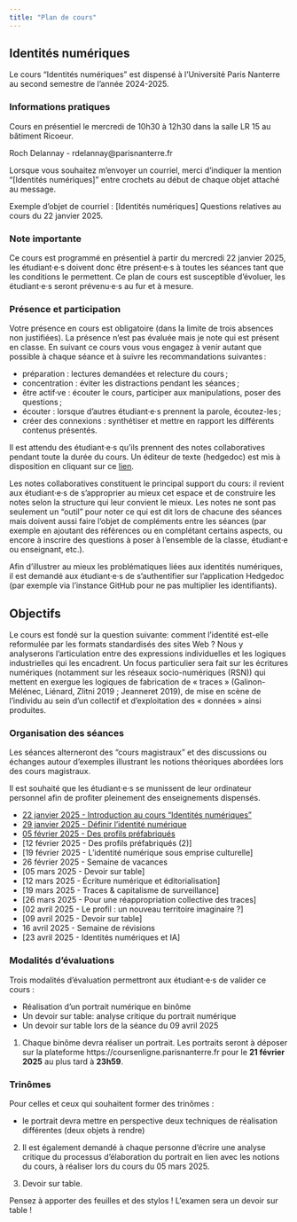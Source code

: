 ```yaml
---
title: "Plan de cours"
---
```


## Identités numériques

Le cours "Identités numériques" est dispensé à l'Université Paris Nanterre au second semestre de l'année 2024-2025.

### Informations pratiques

Cours en présentiel le mercredi de 10h30 à 12h30 dans la salle LR 15 au bâtiment Ricoeur.  

Roch Delannay - rdelannay@parisnanterre.fr

::: {.callout-note}

Lorsque vous souhaitez m'envoyer un courriel, merci d'indiquer la mention "\[Identités numériques\]" entre crochets au début de chaque objet attaché au message. 

Exemple d'objet de courriel : \[Identités numériques\] Questions relatives au cours du 22 janvier 2025.

:::

### Note importante

Ce cours est programmé en présentiel à partir du mercredi 22 janvier 2025, les étudiant·e·s doivent donc être présent·e·s à toutes les séances tant que les conditions le permettent. Ce plan de cours est susceptible d’évoluer, les étudiant·e·s seront prévenu·e·s au fur et à mesure.

### Présence et participation 

Votre présence en cours est obligatoire (dans la limite de trois absences non justifiées). La présence n’est pas évaluée mais je note qui est présent en classe. En suivant ce cours vous vous engagez à venir autant que possible à chaque séance et à suivre les recommandations suivantes :

- préparation : lectures demandées et relecture du cours ;
- concentration : éviter les distractions pendant les séances ;
- être actif·ve : écouter le cours, participer aux manipulations, poser des questions ;
- écouter : lorsque d’autres étudiant·e·s prennent la parole, écoutez-les ;
- créer des connexions : synthétiser et mettre en rapport les différents contenus présentés.

::: {.callout-note}

Il est attendu des étudiant·e·s qu'ils prennent des notes collaboratives pendant toute la durée du cours. Un éditeur de texte (hedgedoc) est mis à disposition en cliquant sur ce [lien](https://pad.libreon.fr/6qb9AY0sSiW_36iGCFyNYg?view).

Les notes collaboratives constituent le principal support du cours: il revient aux étudiant·e·s de s'approprier au mieux cet espace et de construire les notes selon la structure qui leur convient le mieux. Les notes ne sont pas seulement un "outil" pour noter ce qui est dit lors de chacune des séances mais doivent aussi faire l'objet de compléments entre les séances (par exemple en ajoutant des références ou en complétant certains aspects, ou encore à inscrire des questions à poser à l'ensemble de la classe, étudiant·e ou enseignant, etc.).

::: {.callout-important collapse="true"}

Afin d'illustrer au mieux les problématiques liées aux identités numériques, il est demandé aux étudiant·e·s de s'authentifier sur l'application Hedgedoc (par exemple via l'instance GitHub pour ne pas multiplier les identifiants).

:::

:::

## Objectifs

Le cours est fondé sur la question suivante: comment l’identité est-elle reformulée par les formats
standardisés des sites Web ?
Nous y analyserons l’articulation entre des expressions individuelles et les logiques industrielles qui les
encadrent. Un focus particulier sera fait sur les écritures numériques (notamment sur les réseaux socio-numériques (RSN)) qui mettent en exergue les logiques de fabrication de « traces » (Galinon-Mélénec, Liénard, Zlitni 2019 ; Jeanneret 2019), de mise en scène de l’individu au sein d’un collectif et d’exploitation des « données » ainsi produites.


### Organisation des séances

Les séances alterneront des "cours magistraux" et des discussions ou échanges autour d'exemples illustrant les notions théoriques abordées lors des cours magistraux. 

Il est souhaité que les étudiant·e·s se munissent de leur ordinateur personnel afin de profiter pleinement des enseignements dispensés.

- [22 janvier 2025 - Introduction au cours "Identités numériques"](posts/220125.qmd)
- [29 janvier 2025 - Définir l'identité numérique](posts/290125.qmd)
- [05 février 2025 - Des profils préfabriqués](posts/050225.qmd)
- [12 février 2025 - Des profils préfabriqués (2)]<!-- (posts/120225.qmd) -->
- [19 février 2025 - L'identité numérique sous emprise culturelle]<!-- (posts/190225.qmd) -->
- 26 février 2025 - Semaine de vacances
- [05 mars 2025 - Devoir sur table]<!-- (posts/020325.qmd) -->
- [12 mars 2025 - Écriture numérique et éditorialisation]<!-- (posts/120325.qmd) -->
- [19 mars 2025 - Traces & capitalisme de surveillance]<!-- (posts/190325.qmd) -->
- [26 mars 2025 - Pour une réappropriation collective des traces]<!-- (posts/260325.qmd) -->
- [02 avril 2025 - Le profil : un nouveau territoire imaginaire ?]<!-- (posts/020425.qmd) -->
- [09 avril 2025 - Devoir sur table]<!-- (posts/090425.qmd) -->
- 16 avril 2025 - Semaine de révisions
- [23 avril 2025 - Identités numériques et IA]<!-- (posts/230425.qmd) -->

### Modalités d'évaluations

Trois modalités d'évaluation permettront aux étudiant·e·s de valider ce cours : 

- Réalisation d'un portrait numérique en binôme 
- Un devoir sur table: analyse critique du portrait numérique
- Un devoir sur table lors de la séance du 09 avril 2025

1. Chaque binôme devra réaliser un portrait. Les portraits seront à déposer sur la plateforme https://coursenligne.parisnanterre.fr pour le **21 février 2025** au plus tard à **23h59**.

::: {.callout-important}

### Trinômes

Pour celles et ceux qui souhaitent former des trinômes : 

- le portrait devra mettre en perspective deux techniques de réalisation différentes (deux objets à rendre)

:::

2. Il est également demandé à chaque personne d'écrire une analyse critique du processus d'élaboration du portrait en lien avec les notions du cours, à réaliser lors du cours du 05 mars 2025.


3. Devoir sur table.

::: {.callout-warning}

Pensez à apporter des feuilles et des stylos ! L'examen sera un devoir sur table !

:::
